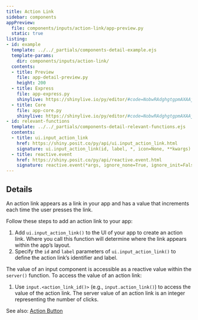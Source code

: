 ```yaml
---
title: Action Link
sidebar: components
appPreview:
  file: components/inputs/action-link/app-preview.py
  static: true
listing:
- id: example
  template: ../../_partials/components-detail-example.ejs
  template-params:
    dir: components/inputs/action-link/
  contents:
  - title: Preview
    file: app-detail-preview.py
    height: 200
  - title: Express
    file: app-express.py
    shinylive: https://shinylive.io/py/editor/#code=NobwRAdghgtgpmAXAAjFADugdOgnmAGlQGMB7CAFzkqVQDMAnUmZAZwAsBLCXZTmdKQYVkDOFGIVOANzgAdCI2ZsuPLHAAe6Ma1Z8BQkd3QBXCkTEQAJnAZETnBQodZjZgPoSp5dwBtuANYAFHJokpw+-hABoUShAJIQxGJQrHDIAHImMABGtqEAlMjIAMTIADzlThAKZCaUyAC8ouLhsljSUL4mcEEADAXVCgACKW1w6nR0cJIjY1LtcLKUQW4UWF4REH6Bg9ZwdMjuQQWICsXFdZRYaRRBV3dFANTIAIx71aPUNgxYVBqPBQ2Q4PWwnM4QC4tCgmBiQuihEAPE4AX1CCkIqAouHQCBQYH+FDAKIAukA
  - title: Core
    file: app-core.py
    shinylive: https://shinylive.io/py/editor/#code=NobwRAdghgtgpmAXAAjFADugdOgnmAGlQGMB7CAFzkqVQDMAnUmZAZwAsBLCXZTmdKQYVkAQUxEGcKMQqcAbnEnUAJnAZEArpwA6EPRnQB9bcgC8ybTigBzOEboAbbSoAUe5J8ucs3dJoojGTlyI0duAGt3NFlOUPCICJ1CZGSASQhiKShWOGQAOU0YACN1ZIBKImQAYmQAHjqPLytSAP9AqgAPCmiyTUoysEq9cr0xiDU6NnVFBlc-AKJWinaiXNZWOIhyxCbPPspzZGzYxSx5KGc4VwAGUf0IL2QAARO5M7g6OjhZPZe3hRwLBwRSUeYQdpYYJbMKRcqeWoNP6TZBGVw7P5PA4ULC5HrY9HIADUyAAjPc-q9VOosF0evcnijsep0btHk8vFIKJoGI86MkQATygBfZLjAyYI7idCuQwmThrGbqe4pMAUXDoBAoNVwbpgYUAXSAA
- id: relevant-functions
  template: ../../_partials/components-detail-relevant-functions.ejs
  contents:
  - title: ui.input_action_link
    href: https://shiny.posit.co/py/api/ui.input_action_link.html
    signature: ui.input_action_link(id, label, *, icon=None, **kwargs)
  - title: reactive.event
    href: https://shiny.posit.co/py/api/reactive.event.html
    signature: reactive.event(*args, ignore_none=True, ignore_init=False)
---
```


:::{#example}
:::

:::{#relevant-functions}
:::

## Details

An action link appears as a link in your app and has a value that increments each time the user presses the link.

Follow these steps to add an action link to your app:

  1. Add `ui.input_action_link()` to the UI of your app to create an action link. Where you call this function will determine where the link appears within the app's layout.
  2. Specify the `id` and `label` parameters of `ui.input_action_link()` to define the action link's identifier and label.

The value of an input component is accessible as a reactive value within the `server()` function. To access the value of an action link:

  1.  Use `input.<action_link_id()>` (e.g., `input.action_link()`) to access the value of the action link. The server value of an action link is an integer representing the number of clicks.

See also: [Action Button](../action-button/index.qmd)
